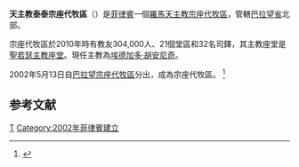 {{Infobox Roman Catholic diocese
|Roman Catholic Diocese of = 天主教泰泰代牧區
|Latin name of diocese =  Vicariatus Apostolicus Taytayensis
|border = catholic
|image = 
|caption = 
|location = [[菲律賓|菲律賓]]
|territory = 巴拉望省北部
|population = 304,000
|rite = [[羅馬禮|羅馬禮]]
|patron =
|province =
|established = 2002年
|cathedral = [[聖若瑟主教座堂_(泰泰)|聖若瑟主教座堂]] 
|co-cathedral =
|leadership = 主教
|website = 
|pope = {{incumbent pope}}
|ordinary = 埃德加多·胡安尼奇
|coadjutor bishop =
|emeritus =
}}
'''天主教泰泰宗座代牧區'''（{{lang-la|Vicariatus Apostolicus Taytayensis}}）是[[菲律賓|菲律賓]]一個[[羅馬天主教|羅馬天主教]][[宗座代牧區|宗座代牧區]]，管轄[[巴拉望省|巴拉望省]]北部。

宗座代牧區於2010年時有教友304,000人、21個堂區和32名司鐸，其主教座堂是[[聖若瑟主教座堂_(泰泰)|聖若瑟主教座堂]]。現任主教為[[埃德加多·胡安尼奇|埃德加多·胡安尼奇]]。

2002年5月13日自[[天主教公主港宗座代牧區|巴拉望宗座代牧區]]分出，成為宗座代牧區。 <ref name="eleV">{{Cite web |url=http://www.vatican.va/holy_father/john_paul_ii/apost_constitutions/documents/hf_jp-ii_apc_20020326_taytayensis_lt.html |title=建立代牧區的宗座憲令 |access-date=2012-03-04 |archive-date=2014-05-18 |archive-url=https://web.archive.org/web/20140518003301/http://www.vatican.va/holy_father/john_paul_ii/apost_constitutions/documents/hf_jp-ii_apc_20020326_taytayensis_lt.html |dead-url=no }}</ref> 

==参考文献==
{{reflist}}

{{菲律賓天主教教區}}
[[Category:菲律賓天主教教區|T]]
[[Category:2002年菲律賓建立|Category:2002年菲律賓建立]]